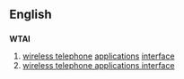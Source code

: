 ==English==

==={{initialism}}===
'''WTAI'''

# [[wireless telephone]] [[application]]s [[interface]]
# [[wireless telephone applications interface]]